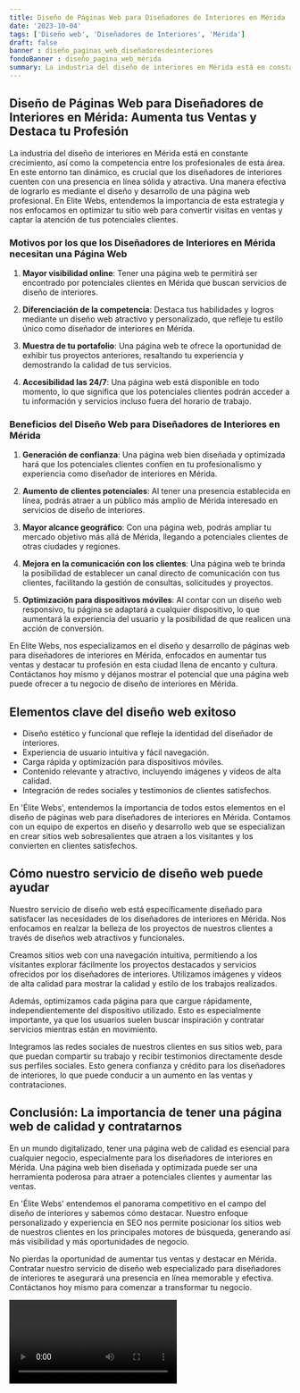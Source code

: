 ```yaml
---
title: Diseño de Páginas Web para Diseñadores de Interiores en Mérida
date: '2023-10-04'
tags: ['Diseño web', 'Diseñadores de Interiores', 'Mérida']
draft: false
banner : diseño_paginas_web_diseñadoresdeinteriores
fondoBanner : diseño_pagina_web_mérida
summary: La industria del diseño de interiores en Mérida está en constante crecimiento, así como la competencia entre los profesionales de esta área. En este entorno tan dinámico, es crucial que los diseñadores de interiores cuenten con una presencia en línea sólida y atractiva. Una manera efectiva de lograrlo es mediante el diseño y desarrollo de una página web profesional. En Elite Webs, entendemos la importancia de esta estrategia y nos enfocamos en optimizar tu sitio web para convertir visitas en ventas y captar la atención de tus potenciales clientes.
---
```


## **Diseño de Páginas Web para Diseñadores de Interiores en Mérida: Aumenta tus Ventas y Destaca tu Profesión**

La industria del diseño de interiores en Mérida está en constante crecimiento, así como la competencia entre los profesionales de esta área. En este entorno tan dinámico, es crucial que los diseñadores de interiores cuenten con una presencia en línea sólida y atractiva. Una manera efectiva de lograrlo es mediante el diseño y desarrollo de una página web profesional. En Elite Webs, entendemos la importancia de esta estrategia y nos enfocamos en optimizar tu sitio web para convertir visitas en ventas y captar la atención de tus potenciales clientes.

### **Motivos por los que los Diseñadores de Interiores en Mérida necesitan una Página Web**

1. **Mayor visibilidad online**: Tener una página web te permitirá ser encontrado por potenciales clientes en Mérida que buscan servicios de diseño de interiores.

2. **Diferenciación de la competencia**: Destaca tus habilidades y logros mediante un diseño web atractivo y personalizado, que refleje tu estilo único como diseñador de interiores en Mérida.

3. **Muestra de tu portafolio**: Una página web te ofrece la oportunidad de exhibir tus proyectos anteriores, resaltando tu experiencia y demostrando la calidad de tus servicios.

4. **Accesibilidad las 24/7**: Una página web está disponible en todo momento, lo que significa que los potenciales clientes podrán acceder a tu información y servicios incluso fuera del horario de trabajo.

### **Beneficios del Diseño Web para Diseñadores de Interiores en Mérida**

1. **Generación de confianza**: Una página web bien diseñada y optimizada hará que los potenciales clientes confíen en tu profesionalismo y experiencia como diseñador de interiores en Mérida.

2. **Aumento de clientes potenciales**: Al tener una presencia establecida en línea, podrás atraer a un público más amplio de Mérida interesado en servicios de diseño de interiores.

3. **Mayor alcance geográfico**: Con una página web, podrás ampliar tu mercado objetivo más allá de Mérida, llegando a potenciales clientes de otras ciudades y regiones.

4. **Mejora en la comunicación con los clientes**: Una página web te brinda la posibilidad de establecer un canal directo de comunicación con tus clientes, facilitando la gestión de consultas, solicitudes y proyectos.

5. **Optimización para dispositivos móviles**: Al contar con un diseño web responsivo, tu página se adaptará a cualquier dispositivo, lo que aumentará la experiencia del usuario y la posibilidad de que realicen una acción de conversión.

En Elite Webs, nos especializamos en el diseño y desarrollo de páginas web para diseñadores de interiores en Mérida, enfocados en aumentar tus ventas y destacar tu profesión en esta ciudad llena de encanto y cultura. Contáctanos hoy mismo y déjanos mostrar el potencial que una página web puede ofrecer a tu negocio de diseño de interiores en Mérida.

<GifSeo />

<Cta />

## Elementos clave del diseño web exitoso

- Diseño estético y funcional que refleje la identidad del diseñador de interiores.
- Experiencia de usuario intuitiva y fácil navegación.
- Carga rápida y optimización para dispositivos móviles.
- Contenido relevante y atractivo, incluyendo imágenes y vídeos de alta calidad.
- Integración de redes sociales y testimonios de clientes satisfechos.

En 'Élite Webs', entendemos la importancia de todos estos elementos en el diseño de páginas web para diseñadores de interiores en Mérida. Contamos con un equipo de expertos en diseño y desarrollo web que se especializan en crear sitios web sobresalientes que atraen a los visitantes y los convierten en clientes satisfechos.

## Cómo nuestro servicio de diseño web puede ayudar

Nuestro servicio de diseño web está específicamente diseñado para satisfacer las necesidades de los diseñadores de interiores en Mérida. Nos enfocamos en realzar la belleza de los proyectos de nuestros clientes a través de diseños web atractivos y funcionales.

Creamos sitios web con una navegación intuitiva, permitiendo a los visitantes explorar fácilmente los proyectos destacados y servicios ofrecidos por los diseñadores de interiores. Utilizamos imágenes y vídeos de alta calidad para mostrar la calidad y estilo de los trabajos realizados.

Además, optimizamos cada página para que cargue rápidamente, independientemente del dispositivo utilizado. Esto es especialmente importante, ya que los usuarios suelen buscar inspiración y contratar servicios mientras están en movimiento.

Integramos las redes sociales de nuestros clientes en sus sitios web, para que puedan compartir su trabajo y recibir testimonios directamente desde sus perfiles sociales. Esto genera confianza y crédito para los diseñadores de interiores, lo que puede conducir a un aumento en las ventas y contrataciones.

## Conclusión: La importancia de tener una página web de calidad y contratarnos

En un mundo digitalizado, tener una página web de calidad es esencial para cualquier negocio, especialmente para los diseñadores de interiores en Mérida. Una página web bien diseñada y optimizada puede ser una herramienta poderosa para atraer a potenciales clientes y aumentar las ventas.

En 'Élite Webs' entendemos el panorama competitivo en el campo del diseño de interiores y sabemos cómo destacar. Nuestro enfoque personalizado y experiencia en SEO nos permite posicionar los sitios web de nuestros clientes en los principales motores de búsqueda, generando así más visibilidad y más oportunidades de negocio.

No pierdas la oportunidad de aumentar tus ventas y destacar en Mérida. Contratar nuestro servicio de diseño web especializado para diseñadores de interiores te asegurará una presencia en línea memorable y efectiva. Contáctanos hoy mismo para comenzar a transformar tu negocio.

<Video />

<CtaBot job='Diseñadores de Interiores' city='Mérida'/>

<Gmaps query='Mérida+españa+maps' />